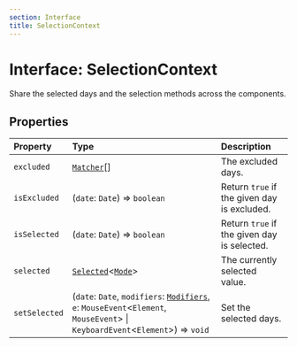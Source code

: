 ```yaml
---
section: Interface
title: SelectionContext
---
```


# Interface: SelectionContext

Share the selected days and the selection methods across the components.

## Properties

| Property | Type | Description |
| :------ | :------ | :------ |
| `excluded` | [`Matcher`](/docs/api/next/type-aliases/Matcher.mdx)[] | The excluded days. |
| `isExcluded` | (`date`: `Date`) => `boolean` | Return `true` if the given day is excluded. |
| `isSelected` | (`date`: `Date`) => `boolean` | Return `true` if the given day is selected. |
| `selected` | [`Selected`](/docs/api/next/type-aliases/Selected.mdx)\<[`Mode`](/docs/api/next/type-aliases/Mode.mdx)\> | The currently selected value. |
| `setSelected` | (`date`: `Date`, `modifiers`: [`Modifiers`](/docs/api/next/type-aliases/Modifiers.mdx), `e`: `MouseEvent`\<`Element`, `MouseEvent`\> \| `KeyboardEvent`\<`Element`\>) => `void` | Set the selected days. |
